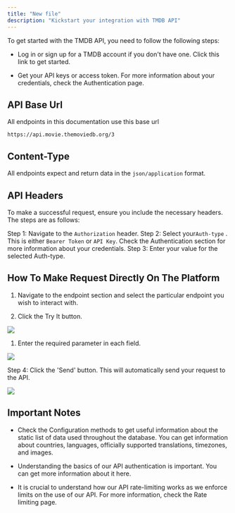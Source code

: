 ```yaml
---
title: "New file"
description: "Kickstart your integration with TMDB API"
---
```


To get started with the TMDB API, you need to follow the following steps:

* Log in or sign up for a TMDB account if you don't have one. Click this link to get started.

* Get your API keys or access token. For more information about your credentials, check the Authentication  page.

## API Base Url

All endpoints in this documentation use this base url

```http
https://api.movie.themoviedb.org/3
```

## Content-Type


All endpoints expect and return data in the `json/application` format.

## API Headers


To make a successful request, ensure you include the necessary headers. The steps are as follows:


Step 1: Navigate to the `Authorization` header.
Step 2: Select your`Auth-type` . This is either⁣ `Bearer Token` or `API Key`. Check the Authentication section for more information about your credentials.
Step 3: Enter your value for the selected Auth-type.



## How To Make Request Directly On The Platform



1. Navigate to the endpoint section and select the particular endpoint you wish to interact with.


2. Click the Try It button.

![](/chrome_7NDWWWv3V9.png)

1. Enter the required parameter in each field.

![](/chrome_IbC7yrh0xD.png)

Step 4: Click the 'Send' button. This will automatically send your request to the API.

![](/chrome_s699s6HthT.png)

## Important Notes



* Check the Configuration  methods to get useful information about the static list of data used throughout the database. You can get information about countries, languages, officially supported translations, timezones, and images.

* Understanding the basics of our API authentication is important. You can get more information about it here.

* It is crucial to understand how our API rate-limiting works as we enforce limits on the use of our API. For more information, check the Rate limiting page.